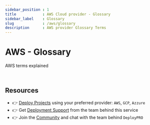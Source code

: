 ```yaml
---
sidebar_position : 1
title            : AWS Cloud provider - Glossary
sidebar_label    : Glossary
slug             : /aws/glossary
description      : AWS provider Glossary Terms
---
```


# AWS - Glossary

AWS terms explained   

<br />

## Resources

- 👉 [Deploy Projects](https://deploypro.dev/) using your preferred provider: `AWS`, `GCP`, `Azzure`
- 👉 Get [Deployment Support](https://deploypro.dev/support/) from the team behind this service
- 👉 Join the [Community](https://discord.gg/qQhjQZhnur) and chat with the team behind `DeployPRO`
